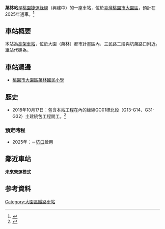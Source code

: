 {{桃園市未來建設}}
{{Infobox station
| name                = 菓林站
| native_name         = Guolin Station
| linecolour          ={{桃園捷運色彩|綠}}
| native_name_lang    = 
| symbol_location     = 
| symbol              = 
| type                = [[捷運|捷運]]車站
| image               = 
| alt                 = 
| caption             = 
| address             = 三民路二段
| borough             = [[桃園市|桃園市]][[大園區|大園區]]
| country             = {{TWN}}
| coordinates         =  <!-- {{coord|latitude|N/S|longitude|E/W|display=inline,title}} -->
| owned               = [[桃園捷運公司|桃園大眾捷運股份有限公司]]
| operator            = {{Rint|TW|TYM}} [[桃園捷運|桃園捷運]]
| line                = {{桃捷綠線}}
| distance            = 
| platform            = 
| PlatformType        = 
| tracks              = 
| train_operators     = 
| connections         = 
| structure           = [[高架車站|高架車站]]
| Interchange         =
| disabled            = 
| code                = {{Color|{{桃園捷運色彩|綠}}|'''G31'''}}
| zone                = 
| website             = 
| opened              = 
| opening             = 2025年
| closed              = 
| passengers          = 
| pass_year           = 
| pass_rank           = 
| services            = 
| other_services      = 
}}

'''菓林站'''是[[桃園捷運|桃園捷運]][[桃園捷運綠線|綠線]]（興建中）的一座車站，位於[[臺灣|臺灣]][[桃園市|桃園市]][[大園區|大園區]]，預計在2025年通車。<ref>{{cite web|url=https://udn.com/news/story/7266/3416237|title=桃園捷運綠線兩段動工時間定了 等待10年綠捷啟動|first=|last=聯合新聞網|website=聯合新聞網}}</ref>

==車站概要==
本站為[[高架車站|高架車站]]，位於大園（菓林）都市計畫區內、三民路二段與坑菓路口附近。車站代碼為{{Color|{{桃園捷運色彩|綠}}|'''G31'''}}。

==車站週邊==
* [[桃園市大園區菓林國民小學|桃園市大園區菓林國民小學]]

==歷史==
* 2018年10月17日：包含本站工程在內的綠線GC01標北段（G13-G14、G31-G32）土建統包工程開工。<ref>{{cite web|url=https://www.chinatimes.com/newspapers/20181016000334-260204|title=桃園捷運綠線GC01標動工|first=|last=中時電子報|website=中時電子報|accessdate=2020-11-10|archive-date=2020-06-24|archive-url=https://web.archive.org/web/20200624222358/https://www.chinatimes.com/newspapers/20181016000334-260204|dead-url=no}}</ref>

===預定時程===
* 2025年：{{站|八德}}－[[坑口站_(台灣)|坑口]]啟用

==鄰近車站==
'''未來營運模式'''
{{start rail box|[[桃園捷運|桃園捷運]]}}
{{s-unbuilt|[[長興站_(桃園捷運)|長興]]|往 {{站|八德}}}}
{{s-line|[[桃園捷運綠線|綠線]]|（「八德－坑口」列車）<br>（興建中）|{{桃園捷運色彩|綠}}}}
{{s-unbuilt|[[坑口站_(台灣)|坑口]]|（終點站）}}
{{end box}}

==参考資料==
{{reflist}}

{{桃園捷運車站}}
[[Category:大園區鐵路車站|Category:大園區鐵路車站]]